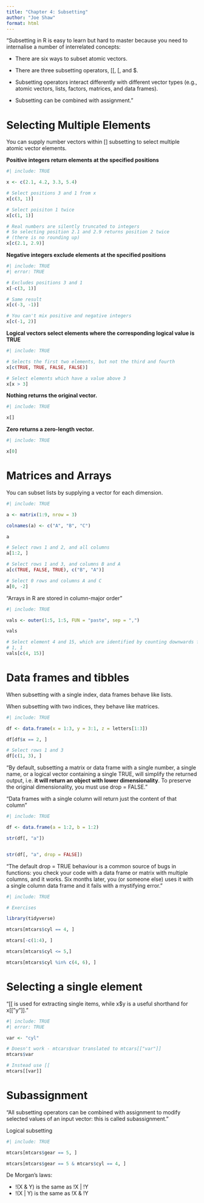 ```yaml
---
title: "Chapter 4: Subsetting"
author: "Joe Shaw"
format: html
---
```


"Subsetting in R is easy to learn but hard to master because you need to internalise a number of interrelated concepts:

- There are six ways to subset atomic vectors.

- There are three subsetting operators, [[, [, and $.

- Subsetting operators interact differently with different vector types (e.g., atomic vectors, lists, factors, matrices, and data frames).

- Subsetting can be combined with assignment."

# Selecting Multiple Elements

You can supply number vectors within [] subsetting to select multiple atomic vector elements.

**Positive integers return elements at the specified positions**

```r
#| include: TRUE

x <- c(2.1, 4.2, 3.3, 5.4)

# Select positions 3 and 1 from x
x[c(3, 1)]

# Select poisiton 1 twice
x[c(1, 1)]

# Real numbers are silently truncated to integers
# So selecting position 2.1 and 2.9 returns position 2 twice
# (there is no rounding up)
x[c(2.1, 2.9)]

```

**Negative integers exclude elements at the specified positions**

```r
#| include: TRUE
#| error: TRUE

# Excludes positions 3 and 1
x[-c(3, 1)]

# Same result
x[c(-3, -1)]

# You can't mix positive and negative integers
x[c(-1, 2)]


```

**Logical vectors select elements where the corresponding logical value is TRUE**

```r
#| include: TRUE

# Selects the first two elements, but not the third and fourth
x[c(TRUE, TRUE, FALSE, FALSE)]

# Select elements which have a value above 3
x[x > 3]

```

**Nothing returns the original vector. **

```r
#| include: TRUE

x[]

```

**Zero returns a zero-length vector.**

```r
#| include: TRUE

x[0]

```

# Matrices and Arrays

You can subset lists by supplying a vector for each dimension.

```r
#| include: TRUE

a <- matrix(1:9, nrow = 3)

colnames(a) <- c("A", "B", "C")

a

# Select rows 1 and 2, and all columns
a[1:2, ]

# Select rows 1 and 3, and columns B and A
a[c(TRUE, FALSE, TRUE), c("B", "A")]

# Select 0 rows and columns A and C
a[0, -2]

```

"Arrays in R are stored in column-major order"

```r
#| include: TRUE

vals <- outer(1:5, 1:5, FUN = "paste", sep = ",")

vals

# Select element 4 and 15, which are identified by counting downwards from position
# 1, 1
vals[c(4, 15)]

```

# Data frames and tibbles

When subsetting with a single index, data frames behave like lists.

When subsetting with two indices, they behave like matrices.

```r
#| include: TRUE

df <- data.frame(x = 1:3, y = 3:1, z = letters[1:3])

df[df$x == 2, ]

# Select rows 1 and 3
df[c(1, 3), ]

```

"By default, subsetting a matrix or data frame with a single number, a single name, or a logical vector containing a single TRUE, will simplify the returned output, i.e. **it will return an object with lower dimensionality**. To preserve the original dimensionality, you must use drop = FALSE."

"Data frames with a single column will return just the content of that column"

```r
#| include: TRUE

df <- data.frame(a = 1:2, b = 1:2)

str(df[, "a"])


str(df[, "a", drop = FALSE])

```

"The default drop = TRUE behaviour is a common source of bugs in functions: you check your code with a data frame or matrix with multiple columns, and it works. Six months later, you (or someone else) uses it with a single column data frame and it fails with a mystifying error."



```r
#| include: TRUE

# Exercises

library(tidyverse)

mtcars[mtcars$cyl == 4, ]

mtcars[-c(1:4), ]

mtcars[mtcars$cyl <= 5,]

mtcars[mtcars$cyl %in% c(4, 6), ]

```

# Selecting a single element

"[[ is used for extracting single items, while x$y is a useful shorthand for x[["y"]]."

```r
#| include: TRUE
#| error: TRUE

var <- "cyl"

# Doesn't work - mtcars$var translated to mtcars[["var"]]
mtcars$var

# Instead use [[
mtcars[[var]]

```

# Subassignment

"All subsetting operators can be combined with assignment to modify selected values of an input vector: this is called subassignment."

Logical subsetting

```r
#| include: TRUE

mtcars[mtcars$gear == 5, ]

mtcars[mtcars$gear == 5 & mtcars$cyl == 4, ]

```

De Morgan’s laws:

- !(X & Y) is the same as !X | !Y
- !(X | Y) is the same as !X & !Y
